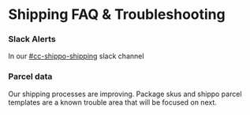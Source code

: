 
# Shipping FAQ & Troubleshooting

### Slack Alerts

In our [#cc-shippo-shipping](https://combinedcuriosity.slack.com/archives/C033NHZEY1L) slack channel

### Parcel data

Our shipping processes are improving. Package skus and shippo parcel templates are a known trouble area that will be focused on next.

